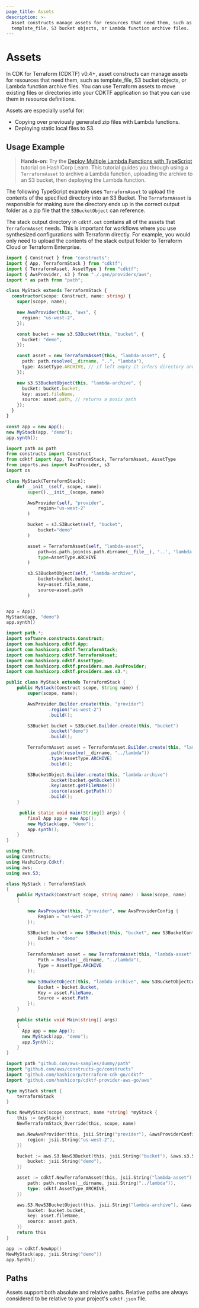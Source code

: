 ```yaml
---
page_title: Assets
description: >-
  Asset constructs manage assets for resources that need them, such as
  template_file, S3 bucket objects, or Lambda function archive files.
---
```


# Assets

In CDK for Terraform (CDKTF) v0.4+, asset constructs can manage assets for resources that need them, such as template_file, S3 bucket objects, or Lambda function archive files. You can use Terraform assets to move existing files or directories into your CDKTF application so that you can use them in resource definitions.

Assets are especially useful for:

- Copying over previously generated zip files with Lambda functions.
- Deploying static local files to S3.

## Usage Example

> **Hands-on:** Try the [Deploy Multiple Lambda Functions with TypeScript](https://learn.hashicorp.com/tutorials/terraform/cdktf-assets-stacks-lambda?in=terraform/cdktf) tutorial on HashiCorp Learn. This tutorial guides you through using a `TerraformAsset` to archive a Lambda function, uploading the archive to an S3 bucket, then deploying the Lambda function.

The following TypeScript example uses `TerraformAsset` to upload the contents of the specified directory into an S3 Bucket. The `TerraformAsset` is responsible for making sure the directory ends up in the correct output folder as a zip file that the `S3BucketObject` can reference.

The stack output directory in `cdktf.out` contains all of the assets that `TerraformAsset` needs. This is important for workflows where you use synthesized configurations with Terraform directly. For example, you would only need to upload the contents of the stack output folder to Terraform Cloud or Terraform Enterprise.

<!-- #NEXT_CODE_BLOCK_SOURCE:ts examples/typescript/documentation#assets -->
<!-- #xxNEXT_CODE_BLOCK_SOURCE:python examples/python/documentation#assets -->
<!-- #xxNEXT_CODE_BLOCK_SOURCE:java examples/java/documentation#assets -->
<!-- #xxNEXT_CODE_BLOCK_SOURCE:csharp examples/csharp/documentation#assets -->
<!-- #xxNEXT_CODE_BLOCK_SOURCE:go examples/go/documentation#assets -->
<CodeTabs>

```ts
import { Construct } from "constructs";
import { App, TerraformStack } from "cdktf";
import { TerraformAsset, AssetType } from "cdktf";
import { AwsProvider, s3 } from "./.gen/providers/aws";
import * as path from "path";

class MyStack extends TerraformStack {
  constructor(scope: Construct, name: string) {
    super(scope, name);

    new AwsProvider(this, "aws", {
      region: "us-west-2",
    });

    const bucket = new s3.S3Bucket(this, "bucket", {
      bucket: "demo",
    });

    const asset = new TerraformAsset(this, "lambda-asset", {
      path: path.resolve(__dirname, "..", "lambda"),
      type: AssetType.ARCHIVE, // if left empty it infers directory and file
    });

    new s3.S3BucketObject(this, "lambda-archive", {
      bucket: bucket.bucket,
      key: asset.fileName,
      source: asset.path, // returns a posix path
    });
  }
}

const app = new App();
new MyStack(app, "demo");
app.synth();
```

```python
import path as path
from constructs import Construct
from cdktf import App, TerraformStack, TerraformAsset, AssetType
from imports.aws import AwsProvider, s3
import os

class MyStack(TerraformStack):
    def __init__(self, scope, name):
        super().__init__(scope, name)

        AwsProvider(self, "provider",
            region="us-west-2"
        )

        bucket = s3.S3Bucket(self, "bucket",
            bucket="demo"
        )

        asset = TerraformAsset(self, "lambda-asset",
            path=os.path.join(os.path.dirname(__file__), '..', 'lambda'),
            type=AssetType.ARCHIVE
        )

        s3.S3BucketObject(self, "lambda-archive",
            bucket=bucket.bucket,
            key=asset.file_name,
            source=asset.path
        )


app = App()
MyStack(app, "demo")
app.synth()
```

```java
import path.*;
import software.constructs.Construct;
import com.hashicorp.cdktf.App;
import com.hashicorp.cdktf.TerraformStack;
import com.hashicorp.cdktf.TerraformAsset;
import com.hashicorp.cdktf.AssetType;
import com.hashicorp.cdktf.providers.aws.AwsProvider;
import com.hashicorp.cdktf.providers.aws.s3.*;

public class MyStack extends TerraformStack {
    public MyStack(Construct scope, String name) {
        super(scope, name);

        AwsProvider.Builder.create(this, "provider")
                .region("us-west-2")
                .build();

        S3Bucket bucket = S3Bucket.Builder.create(this, "bucket")
                .bucket("demo")
                .build();

        TerraformAsset asset = TerraformAsset.Builder.create(this, "lambda-asset")
                .path(resolve(__dirname, "../lambda"))
                .type(AssetType.ARCHIVE)
                .build();

        S3BucketObject.Builder.create(this, "lambda-archive")
                .bucket(bucket.getBucket())
                .key(asset.getFileName())
                .source(asset.getPath())
                .build();
    }

     public static void main(String[] args) {
        final App app = new App();
        new MyStack(app, "demo");
        app.synth();
    }
}
```

```csharp
using Path;
using Constructs;
using HashiCorp.Cdktf;
using aws;
using aws.S3;

class MyStack : TerraformStack
{
    public MyStack(Construct scope, string name) : base(scope, name)
    {

        new AwsProvider(this, "provider", new AwsProviderConfig {
            Region = "us-west-2"
        });

        S3Bucket bucket = new S3Bucket(this, "bucket", new S3BucketConfig {
            Bucket = "demo"
        });

        TerraformAsset asset = new TerraformAsset(this, "lambda-asset", new TerraformAssetConfig {
            Path = Resolve(__dirname, "../lambda"),
            Type = AssetType.ARCHIVE
        });

        new S3BucketObject(this, "lambda-archive", new S3BucketObjectConfig {
            Bucket = bucket.Bucket,
            Key = asset.FileName,
            Source = asset.Path
        });
    }

    public static void Main(string[] args)
    {
      App app = new App();
      new MyStack(app, "demo");
      app.Synth();
    }
}


```

```go
import path "github.com/aws-samples/dummy/path"
import "github.com/aws/constructs-go/constructs"
import "github.com/hashicorp/terraform-cdk-go/cdktf"
import "github.com/hashicorp/cdktf-provider-aws-go/aws"

type myStack struct {
	terraformStack
}

func NewMyStack(scope construct, name *string) *myStack {
	this := &myStack{}
	NewTerraformStack_Override(this, scope, name)

	aws.NewAwsProvider(this, jsii.String("provider"), &awsProviderConfig{
		region: jsii.String("us-west-2"),
	})

	bucket := aws.S3.NewS3Bucket(this, jsii.String("bucket"), &aws.s3.S3BucketConfig{
		bucket: jsii.String("demo"),
	})

	asset := cdktf.NewTerraformAsset(this, jsii.String("lambda-asset"), &cdktf.TerraformAssetConfig{
		path: path.resolve(__dirname, jsii.String("../lambda")),
		type: cdktf.AssetType_ARCHIVE,
	})

	aws.S3.NewS3BucketObject(this, jsii.String("lambda-archive"), &aws.s3.S3BucketObjectConfig{
		bucket: bucket.bucket,
		key: asset.fileName,
		source: asset.path,
	})
	return this
}

app := cdktf.NewApp()
NewMyStack(app, jsii.String("demo"))
app.Synth()
```

</CodeTabs>

## Paths

Assets support both absolute and relative paths. Relative paths are always considered to be relative to your project's `cdktf.json` file.
